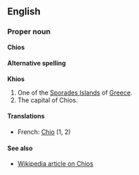 ==English==
===Proper noun===
'''Chios'''

====Alternative spelling====
'''Khios'''

#One of the [[Sporades Islands]] of [[Greece]].
#The capital of Chios.

====Translations====
*French: [[Chio]] (1, 2)

====See also====
*[[en:Khios|Wikipedia article on Chios]]